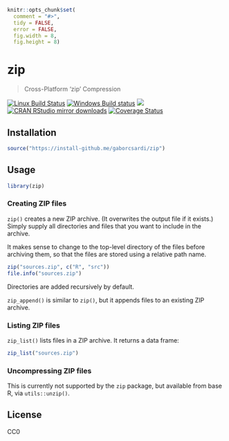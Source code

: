 
```r
knitr::opts_chunk$set(
  comment = "#>",
  tidy = FALSE,
  error = FALSE,
  fig.width = 8,
  fig.height = 8)
```

# zip

> Cross-Platform 'zip' Compression

[![Linux Build Status](https://travis-ci.org/gaborcsardi/zip.svg?branch=master)](https://travis-ci.org/gaborcsardi/zip)
[![Windows Build status](https://ci.appveyor.com/api/projects/status/github/gaborcsardi/zip?svg=true)](https://ci.appveyor.com/project/gaborcsardi/zip)
[![](http://www.r-pkg.org/badges/version/zip)](http://www.r-pkg.org/pkg/zip)
[![CRAN RStudio mirror downloads](http://cranlogs.r-pkg.org/badges/zip)](http://www.r-pkg.org/pkg/zip)
[![Coverage Status](https://img.shields.io/codecov/c/github/gaborcsardi/zip/master.svg)](https://codecov.io/github/gaborcsardi/zip?branch=master)

## Installation

```r
source("https://install-github.me/gaborcsardi/zip")
```

## Usage

```r
library(zip)
```

### Creating ZIP files

`zip()` creates a new ZIP archive. (It overwrites the output file if it
exists.) Simply supply all directories and files that you want to include
in the archive.

It makes sense to change to the top-level directory of the files before
archiving them, so that the files are stored using a relative path name.

```r
zip("sources.zip", c("R", "src"))
file.info("sources.zip")
```

Directories are added recursively by default.

`zip_append()` is similar to `zip()`, but it appends files to an existing
ZIP archive.

### Listing ZIP files

`zip_list()` lists files in a ZIP archive. It returns a data frame:

```r
zip_list("sources.zip")
```

### Uncompressing ZIP files

This is currently not supported by the `zip` package, but available from
base R, via `utils::unzip()`.

## License

CC0
